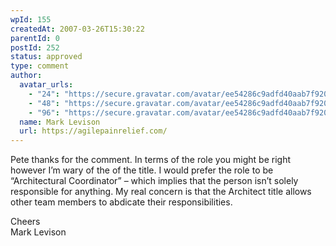 ```yaml
---
wpId: 155
createdAt: 2007-03-26T15:30:22
parentId: 0
postId: 252
status: approved
type: comment
author:
  avatar_urls:
    - "24": "https://secure.gravatar.com/avatar/ee54286c9adfd40aab7f920e3ff6ea47?s=24&d=mm&r=g"
    - "48": "https://secure.gravatar.com/avatar/ee54286c9adfd40aab7f920e3ff6ea47?s=48&d=mm&r=g"
    - "96": "https://secure.gravatar.com/avatar/ee54286c9adfd40aab7f920e3ff6ea47?s=96&d=mm&r=g"
  name: Mark Levison
  url: https://agilepainrelief.com/
---
```


Pete thanks for the comment. In terms of the role you might be right however I’m wary of the of the title. I would prefer the role to be “Architectural Coordinator” – which implies that the person isn’t solely responsible for anything. My real concern is that the Architect title allows other team members to abdicate their responsibilities.

Cheers  
Mark Levison